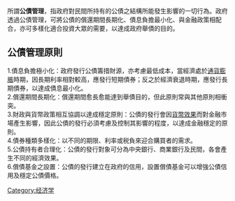 {{merge to|公債|time=2018-05-13T11:03:03+00:00}}
所謂'''公債管理'''，指政府對民間所持有的公債之結構所能發生影響的一切行為。政府透過公債管理，可將公債的償還期間長期化、債息負擔最小化、與金融政策相配合，亦可多樣化適合投資大眾的需要，以達成政府舉債的目的。<br />

== 公債管理原則 ==
1.債息負擔極小化：政府發行公債籌措財源，亦考慮最低成本，當經濟處於[[通貨膨脹|通貨膨脹]]時期，因長期利率相對較高，應發行短期債券；反之於經濟衰退時期，應發行長期債券，以達成債息最小化。<br />
2.償還期間長期化：償還期間愈長愈能達到舉債目的，但此原則常與其他原則相衝突。<br />
3.財政與貨幣政策相互協調以達成穩定原則：公債的發行會因[[貨幣效果|貨幣效果]]而對金融市場產生影響，因此公債的發行必須考慮及控制其影響的程度，以達成金融穩定的原則。<br />
4.債券種類多樣化：以不同的期限、利率或税負來迎合購買者的需求。<br />
5.公債持有者合理化：公債的發行對象可分為中央銀行、商業銀行及民間，各會產生不同的經濟效果。<br />
6.償債基金之設置：公債的發行建立在政府的信用，設置償債基金可以增強公債信用及穩定公債價格。
[[Category:经济学|Category:经济学]]